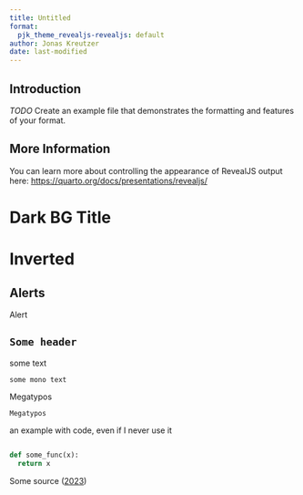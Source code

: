 ```yaml
---
title: Untitled
format:
  pjk_theme_revealjs-revealjs: default
author: Jonas Kreutzer
date: last-modified
---
```


## Introduction

*TODO* Create an example file that demonstrates the formatting and features of your format.

## More Information

You can learn more about controlling the appearance of RevealJS output here: <https://quarto.org/docs/presentations/revealjs/>

# Dark BG Title {.has-dark-background} 

# Inverted {.inverted}

## Alerts

[Alert]{.text-emphasis}

## `Some header`

some text

`some mono text`

Megatypos

`Megatypos`


an example with code, even if I never use it 

```python

def some_func(x):
  return x

```

Some source ([2023](2023))